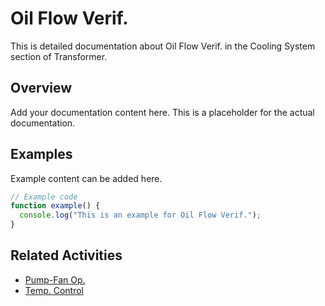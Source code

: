 # Oil Flow Verif.

This is detailed documentation about Oil Flow Verif. in the Cooling System section of Transformer.

## Overview

Add your documentation content here. This is a placeholder for the actual documentation.

## Examples

Example content can be added here.

```typescript
// Example code
function example() {
  console.log("This is an example for Oil Flow Verif.");
}
```

## Related Activities

- [Pump-Fan Op.](/docs/transformer/cooling-system/pump-fan-op)
- [Temp. Control](/docs/transformer/cooling-system/temp-control)
